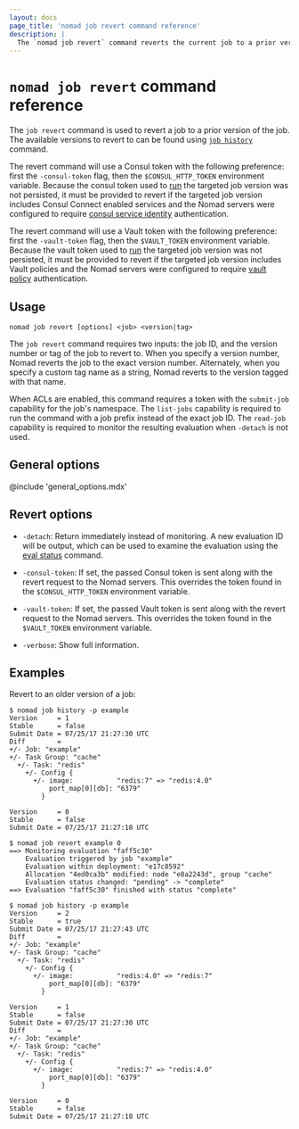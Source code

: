 ```yaml
---
layout: docs
page_title: 'nomad job revert command reference'
description: |
  The `nomad job revert` command reverts the current job to a prior version.
---
```


# `nomad job revert` command reference

The `job revert` command is used to revert a job to a prior version of the
job. The available versions to revert to can be found using [`job history`]
command.

The revert command will use a Consul token with the following preference:
first the `-consul-token` flag, then the `$CONSUL_HTTP_TOKEN` environment variable.
Because the consul token used to [run] the targeted job version was not
persisted, it must be provided to revert if the targeted job version includes
Consul Connect enabled services and the Nomad servers were configured to require
[consul service identity] authentication.

The revert command will use a Vault token with the following preference:
first the `-vault-token` flag, then the `$VAULT_TOKEN` environment variable.
Because the vault token used to [run] the targeted job version was not
persisted, it must be provided to revert if the targeted job version includes
Vault policies and the Nomad servers were configured to require [vault policy]
authentication.

## Usage

```shell-session
nomad job revert [options] <job> <version|tag>
```

The `job revert` command requires two inputs: the job ID, and the version number
or tag of the job to revert to.  When you specify a version number, Nomad
reverts the job to the exact version number. Alternately, when you specify a
custom tag name as a string, Nomad reverts to the version tagged with that
name.

When ACLs are enabled, this command requires a token with the `submit-job`
capability for the job's namespace. The `list-jobs` capability is required to
run the command with a job prefix instead of the exact job ID. The `read-job`
capability is required to monitor the resulting evaluation when `-detach` is
not used.

## General options

@include 'general_options.mdx'

## Revert options

- `-detach`: Return immediately instead of monitoring. A new evaluation ID
  will be output, which can be used to examine the evaluation using the
  [eval status] command.

- `-consul-token`: If set, the passed Consul token is sent along with the revert
  request to the Nomad servers. This overrides the token found in the
  `$CONSUL_HTTP_TOKEN` environment variable.

- `-vault-token`: If set, the passed Vault token is sent along with the revert
  request to the Nomad servers. This overrides the token found in the
  `$VAULT_TOKEN` environment variable.

- `-verbose`: Show full information.

## Examples

Revert to an older version of a job:

```shell-session
$ nomad job history -p example
Version     = 1
Stable      = false
Submit Date = 07/25/17 21:27:30 UTC
Diff        =
+/- Job: "example"
+/- Task Group: "cache"
  +/- Task: "redis"
    +/- Config {
      +/- image:           "redis:7" => "redis:4.0"
          port_map[0][db]: "6379"
        }

Version     = 0
Stable      = false
Submit Date = 07/25/17 21:27:18 UTC

$ nomad job revert example 0
==> Monitoring evaluation "faff5c30"
    Evaluation triggered by job "example"
    Evaluation within deployment: "e17c8592"
    Allocation "4ed0ca3b" modified: node "e8a2243d", group "cache"
    Evaluation status changed: "pending" -> "complete"
==> Evaluation "faff5c30" finished with status "complete"

$ nomad job history -p example
Version     = 2
Stable      = true
Submit Date = 07/25/17 21:27:43 UTC
Diff        =
+/- Job: "example"
+/- Task Group: "cache"
  +/- Task: "redis"
    +/- Config {
      +/- image:           "redis:4.0" => "redis:7"
          port_map[0][db]: "6379"
        }

Version     = 1
Stable      = false
Submit Date = 07/25/17 21:27:30 UTC
Diff        =
+/- Job: "example"
+/- Task Group: "cache"
  +/- Task: "redis"
    +/- Config {
      +/- image:           "redis:7" => "redis:4.0"
          port_map[0][db]: "6379"
        }

Version     = 0
Stable      = false
Submit Date = 07/25/17 21:27:18 UTC
```

[`job history`]: /nomad/commands/job/history
[eval status]: /nomad/commands/eval/status
[consul service identity]: /nomad/docs/configuration/consul#allow_unauthenticated
[vault policy]: /nomad/docs/configuration/vault#allow_unauthenticated
[run]: /nomad/commands/job/run
